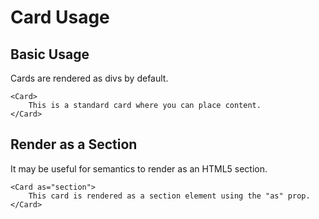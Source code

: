 # Card Usage

## Basic Usage

Cards are rendered as divs by default.

```tsx
<Card>
    This is a standard card where you can place content.
</Card>
```

## Render as a Section

It may be useful for semantics to render as an HTML5 section.

```tsx
<Card as="section">
    This card is rendered as a section element using the "as" prop.
</Card>
```